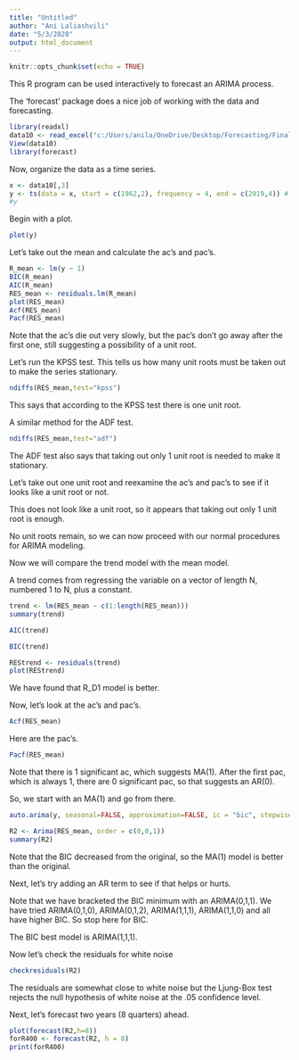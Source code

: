 ---
title: "Untitled"
author: "Ani Laliashvili"
date: "5/3/2020"
output: html_document
---

```{r setup, include=FALSE}
knitr::opts_chunk$set(echo = TRUE)
```


This R program can be used interactively to forecast an ARIMA process.

The 'forecast' package does a nice job of working with the data and forecasting.


```{r}
library(readxl)
data10 <- read_excel("c:/Users/anila/OneDrive/Desktop/Forecasting/Final/ARIMA/DGS10.xls")
View(data10)
library(forecast)
```
Now, organize the data as a time series. 

```{r}
x <- data10[,3]
y <- ts(data = x, start = c(1962,2), frequency = 4, end = c(2019,4)) # data start in 1962Q1 and end in 2019Q4.
#y 

```

Begin with a plot.

```{r}
plot(y)
```

Let's take out the mean and calculate the ac's and pac's. 

```{r}
R_mean <- lm(y ~ 1)
BIC(R_mean)
AIC(R_mean)
RES_mean <- residuals.lm(R_mean)
plot(RES_mean)
Acf(RES_mean)
Pacf(RES_mean)


```

Note that the ac's die out very slowly, but the pac's don't go away after the first one, still suggesting a possibility of a unit root.

Let's run the KPSS test. This tells us how many unit roots must be taken out to make the series stationary. 

```{r}
ndiffs(RES_mean,test="kpss")


```

This says that according to the KPSS test there is one unit root.

A similar method for the ADF test.

```{r}
ndiffs(RES_mean,test="adf")
```

The ADF test also says that taking out only 1 unit root is needed to make it stationary.

Let's take out one unit root and reexamine the ac's and pac's to see if it looks like a unit root or not.


This does not look  like a unit root, so it appears that taking out only 1 unit root is enough.


No unit roots remain, so we can now proceed with our normal procedures for ARIMA modeling.

Now we will compare the trend model with the mean model.

A trend comes from regressing the variable on a vector of length N, numbered 1 to N, plus a constant.



```{r}
trend <- lm(RES_mean ~ c(1:length(RES_mean)))
summary(trend)
```

```{r}
AIC(trend)
```

```{r}
BIC(trend)
```

```{r}
REStrend <- residuals(trend)
plot(REStrend)
```

We have found that R_D1 model is better.


Now, let's look at the ac's and pac's. 


```{r}

Acf(RES_mean)

```

Here are the pac's.

```{r}
Pacf(RES_mean)
```
Note that there is 1 significant ac, which suggests MA(1). After the first pac, which is always 1, there are 0 significant pac, so that suggests an AR(0).

So, we start with an MA(1) and go from there.

```{r}
auto.arima(y, seasonal=FALSE, approximation=FALSE, ic = "bic", stepwise=FALSE)
```

```{r}
R2 <- Arima(RES_mean, order = c(0,0,1)) 
summary(R2)

```
Note that the BIC decreased from the original, so the MA(1) model is better than the original.

Next, let's try adding an AR term to see if that helps or hurts.

Note that we have bracketed the BIC minimum with an ARIMA(0,1,1). We have tried ARIMA(0,1,0), ARIMA(0,1,2), ARIMA(1,1,1), ARIMA(1,1,0) and all have higher BIC. So stop here for BIC. 


The BIC best model is ARIMA(1,1,1).

Now let's check the residuals for white noise 


```{r}
checkresiduals(R2)
```


The residuals are somewhat close to white noise but the Ljung-Box test rejects the null hypothesis of white noise at the .05 confidence level. 

Next, let’s forecast two years (8 quarters) ahead.

```{r}
plot(forecast(R2,h=8))
forR400 <- forecast(R2, h = 8) 
print(forR400)
```


